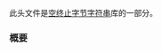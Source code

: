 {{cpp/header/title|cctype}}
{{cpp/header/navbar}}
{{cpp/header/c}}

此头文件是[[cpp/string/byte|空终止字节字符串]]库的一部分。

{{dsc begin}}
{{dsc h1|函数}}
{{dsc inc|cpp/string/byte/dsc isalnum}}
{{dsc inc|cpp/string/byte/dsc isalpha}}
{{dsc inc|cpp/string/byte/dsc islower}}
{{dsc inc|cpp/string/byte/dsc isupper}}
{{dsc inc|cpp/string/byte/dsc isdigit}}
{{dsc inc|cpp/string/byte/dsc isxdigit}}
{{dsc inc|cpp/string/byte/dsc iscntrl}}
{{dsc inc|cpp/string/byte/dsc isgraph}}
{{dsc inc|cpp/string/byte/dsc isspace}}
{{dsc inc|cpp/string/byte/dsc isblank}}
{{dsc inc|cpp/string/byte/dsc isprint}}
{{dsc inc|cpp/string/byte/dsc ispunct}}
{{dsc inc|cpp/string/byte/dsc tolower}}
{{dsc inc|cpp/string/byte/dsc toupper}}
{{dsc end}}

===概要===
{{source|1=
namespace std {
  int isalnum(int c);
  int isalpha(int c);
  int isblank(int c);
  int iscntrl(int c);
  int isdigit(int c);
  int isgraph(int c);
  int islower(int c);
  int isprint(int c);
  int ispunct(int c);
  int isspace(int c);
  int isupper(int c);
  int isxdigit(int c);
  int tolower(int c);
  int toupper(int c);
}
}}

{{langlinks|en|es|ja|ru}}